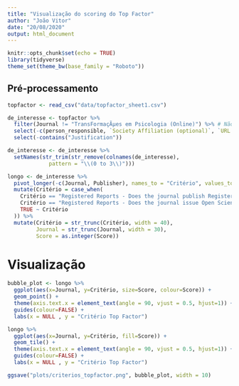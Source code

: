 ```yaml
---
title: "Visualização do scoring do Top Factor"
author: "João Vitor"
date: "20/08/2020"
output: html_document
---
```


```r
knitr::opts_chunk$set(echo = TRUE)
library(tidyverse)
theme_set(theme_bw(base_family = "Roboto"))
```

## Pré-processamento

```r
topfactor <- read_csv("data/topfactor_sheet1.csv")

de_interesse <- topfactor %>% 
  filter(Journal != "TransFormaçÃµes em Psicologia (Online)") %>% # Não foi feito o scoring 
  select(-c(person_responsible, `Society Affiliation (optional)`, `URL to author guidelines or policy`, Total)) %>% 
  select(-contains("Justification"))

de_interesse <- de_interesse %>% 
  setNames(str_trim(str_remove(colnames(de_interesse), 
             pattern = "\\(0 to 3\\)")))
```

```r
longo <- de_interesse %>%
  pivot_longer(-c(Journal, Publisher), names_to = "Critério", values_to = "Score") %>% 
  mutate(Critério = case_when(
    Critério == "Registered Reports - Does the journal publish Registered Reports or take other steps to address publication bias?" ~ "Registered Reports-Publication Bias",
    Critério == "Registered Reports - Does the journal issue Open Science Badges?" ~ "Registered Reports-Badges",
    TRUE ~ Critério
  )) %>% 
  mutate(Critério = str_trunc(Critério, width = 40),
         Journal = str_trunc(Journal, width = 30),
         Score = as.integer(Score))
```

# Visualização

```r
bubble_plot <- longo %>% 
  ggplot(aes(x=Journal, y=Critério, size=Score, colour=Score)) +
  geom_point() +
  theme(axis.text.x = element_text(angle = 90, vjust = 0.5, hjust=1)) +
  guides(colour=FALSE) +
  labs(x = NULL , y = "Critério Top Factor")

longo %>% 
  ggplot(aes(x=Journal, y=Critério, fill=Score)) +
  geom_tile() +
  theme(axis.text.x = element_text(angle = 90, vjust = 0.5, hjust=1)) +
  guides(colour=FALSE) +
  labs(x = NULL , y = "Critério Top Factor")
```

```r
ggsave("plots/criterios_topfactor.png", bubble_plot, width = 10)
```

